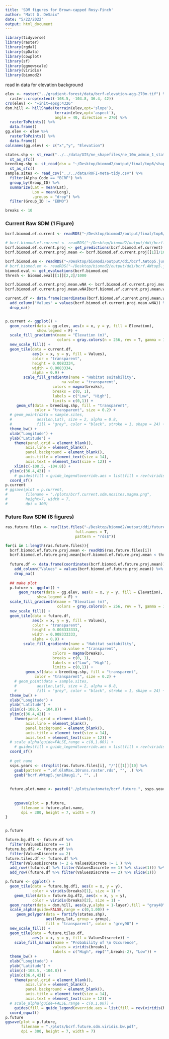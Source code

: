 ```yaml
---
title: 'SDM figures for Brown-capped Rosy-Finch'
author: "Matt G. DeSaix"
date: "5/22/2022"
output: html_document
---
```


```r
library(tidyverse)
library(raster)
library(rgdal)
library(spData)
library(cowplot)
library(sf)
library(ggnewscale)
library(viridis)
library(biomod2)
```

read in data for elevation background

```r
elev <- raster("../gradient-forest/data/bcrf-elevation-agg-270m.tif") %>%
  raster::crop(extent(-108.5, -104.8, 36.4, 42))
crs(elev) <- "+init=epsg:4326"
dsm.hill <- hillShade(terrain(elev,opt='slope'), 
                      terrain(elev,opt='aspect'),
                      angle = 40, direction = 270) %>%
  rasterToPoints() %>%
  data.frame()
gg.elev <- elev %>%
  rasterToPoints() %>%
  data.frame()
colnames(gg.elev) <- c("x","y", "Elevation")

states.shp <- st_read("../../data/GIS/ne_shapefiles/ne_10m_admin_1_states_provinces_lines.shp") %>%
  st_as_sfc()
breeding.shp <- st_read(dsn = "~/Desktop/biomod2/output/final/top6/shapefile") %>%
  st_as_sfc()
sample.sites <- read_csv("../../data/ROFI-meta-tidy.csv") %>%
  filter(Alpha_Code == "BCRF") %>%
  group_by(Group_ID) %>%
  summarize(Lat = mean(Lat),
            Lon = mean(Long),
            .groups = "drop") %>%
  filter(Group_ID != "EBMO")

breaks <- 10
```


### Current Raw SDM (1 Figure)

```r

bcrf.biomod.ef.current <- readRDS("~/Desktop/biomod2/output/final/top6/bcrf.top6env.jun10aug1.current.projection.ef.top3mods.10runs.rds")

# bcrf.biomod.ef.current <- readRDS("~/Desktop/biomod2/output/ddi/bcrf.AWtop5.jun10aug1.current.projection.ef.GlmMax.10runs.rds")
bcrf.biomod.ef.current.proj <- get_predictions(bcrf.biomod.ef.current)
bcrf.biomod.ef.current.proj.mean <- bcrf.biomod.ef.current.proj[[1]]/1000

bcrf.biomod.em <- readRDS("~/Desktop/biomod2/output/ddi/bcrf.AWtop5.jun10aug1.em.GlmMax.10runs.rds")
# bcrf.biomod.em <- readRDS("~/Desktop/biomod2/output/ddi/bcrf.AWtop5.jun10aug1.em.GlmMax.10runs.rds")
biomod.eval <- get_evaluations(bcrf.biomod.em)
thresh <- biomod.eval[[1]][2,2]/1000

bcrf.biomod.ef.current.proj.mean.wNA <- bcrf.biomod.ef.current.proj.mean
bcrf.biomod.ef.current.proj.mean.wNA[bcrf.biomod.ef.current.proj.mean.wNA < thresh] <- NA

current.df <- data.frame(coordinates(bcrf.biomod.ef.current.proj.mean.wNA)) %>%
  add_column("Values" = values(bcrf.biomod.ef.current.proj.mean.wNA)) %>%
  drop_na()


p.current <- ggplot() +
  geom_raster(data = gg.elev, aes(x = x, y = y, fill = Elevation),
              show.legend = F) +
  scale_fill_gradientn(name = "Elevation (m)",
                       colors = gray.colors(n = 256, rev = T, gamma = 1)) +
  new_scale_fill() +
  geom_tile(data = current.df,
            aes(x = x, y = y, fill = Values), 
            color = "transparent",
            height = 0.0083334,
            width = 0.0083334,
            alpha = 0.9) +
        scale_fill_gradientn(name = "Habitat suitability",
                         na.value = "transparent",
                     colors = magma(breaks),
                     breaks = c(0, 1),
                     labels = c("Low", "High"),
                     limits = c(0,1)) +
     geom_sf(data = breeding.shp, fill = "transparent", 
             color = "transparent", size = 0.2) +
  # geom_point(data = sample.sites, 
  #           aes(Lon,Lat), size = 2, alpha = 0.8, 
  #           fill = "grey", color = "black", stroke = 1, shape = 24) +
  theme_bw() +
  xlab("Longitude") +
  ylab("Latitude") +
    theme(panel.grid = element_blank(),
         axis.line = element_blank(),
         panel.background = element_blank(),
         axis.title = element_text(size = 14),
         axis.text = element_text(size = 12)) +
    xlim(c(-108.5, -104.8)) +
  ylim(c(36.4,42)) +
    # guides(fill = guide_legend(override.aes = list(fill = rev(viridis(breaks)),color = rev(viridis(breaks)),size = 1))) +
  coord_sf()
p.current
# ggsave(plot = p.current,
#        filename = "./plots/bcrf.current.sdm.nosites.magma.png",
#        height=7, width = 7,
#        dpi = 300)
```


### Future Raw SDM (8 figures)

```r
ras.future.files <- rev(list.files("~/Desktop/biomod2/output/ddi/future/rasters",
                               full.names = T,
                               pattern = "rds$"))

for(i in 1:length(ras.future.files)){
  bcrf.biomod.ef.future.proj.mean <- readRDS(ras.future.files[i])
  bcrf.biomod.ef.future.proj.mean[bcrf.biomod.ef.future.proj.mean < thresh] <- NA
  
  future.df <- data.frame(coordinates(bcrf.biomod.ef.future.proj.mean)) %>%
    add_column("Values" = values(bcrf.biomod.ef.future.proj.mean)) %>%
    drop_na()
  
  ## make plot
  p.future <- ggplot() +
      geom_raster(data = gg.elev, aes(x = x, y = y, fill = Elevation),
              show.legend = F) +
  scale_fill_gradientn(name = "Elevation (m)",
                       colors = gray.colors(n = 256, rev = T, gamma = 1)) +
  new_scale_fill() +
  geom_tile(data = future.df,
            aes(x = x, y = y, fill = Values), 
            color = "transparent",
            height = 0.008333333,
            width = 0.008333333,
            alpha = 0.9) +
        scale_fill_gradientn(name = "Habitat suitability",
                         na.value = "transparent",
                     colors = magma(breaks),
                     breaks = c(0, 1),
                     labels = c("Low", "High"),
                     limits = c(0,1)) +
         geom_sf(data = breeding.shp, fill = "transparent", 
             color = "transparent", size = 0.2) +
    # geom_point(data = sample.sites, 
    #         aes(Lon,Lat), size = 2, alpha = 0.8, 
    #         fill = "grey", color = "black", stroke = 1, shape = 24) +
  theme_bw() +
  xlab("Longitude") +
  ylab("Latitude") +
  xlim(c(-108.5, -104.8)) +
  ylim(c(36.4,42)) +
    theme(panel.grid = element_blank(),
         axis.line = element_blank(),
         panel.background = element_blank(),
         axis.title = element_text(size = 14),
         axis.text = element_text(size = 12)) +
  # scale_alpha(guide=FALSE,range = c(0,1.00)) +
    # guides(fill = guide_legend(override.aes = list(fill = rev(viridis(breaks)),color = rev(viridis(breaks)),size = 1))) +
  coord_sf()
  
  # get name
  ssps.years <- strsplit(ras.future.files[i], "/")[[1]][10] %>%
    gsub(pattern = ".ef.GlmMax.10runs.raster.rds", "", .) %>%
    gsub("bcrf.AWtop5.jun10aug1.", "", .)
  
  
  future.plot.name <- paste0("./plots/automate/bcrf.future.", ssps.years,".sdm.magma.png")
  
    
    ggsave(plot = p.future, 
       filename = future.plot.name, 
       dpi = 300, height = 7, width = 7)
}


p.future

```

```r

future.bg.df1 <- future.df %>%
  filter(ValuesDiscrete == 1)
future.bg.df2 <- future.df %>%
  filter(ValuesDiscrete == 2)
future.tiles.df <- future.df %>%
  filter(ValuesDiscrete != 2 & ValuesDiscrete != 1 ) %>%
  add_row((future.df %>% filter(ValuesDiscrete == 1) %>% slice(1))) %>%
  add_row((future.df %>% filter(ValuesDiscrete == 2) %>% slice(1)))

p.future <- ggplot() +
  geom_tile(data = future.bg.df1, aes(x = x, y = y),
            color = viridis(breaks)[1], size = 1) +
    geom_tile(data = future.bg.df2, aes(x = x, y = y),
            color = viridis(breaks)[2], size = 1) +
  geom_raster(data = dsm.hill, aes(x,y,alpha = 1-layer),fill = "gray40") +
  scale_alpha(guide=FALSE,range = c(0,1.00)) +
     geom_polygon(data = fortify(states.shp), 
                  aes(long,lat, group = group), 
                  fill = "transparent", color = "grey90") +
  new_scale_fill() +
  geom_tile(data = future.tiles.df,
            aes(x = x, y = y, fill = ValuesDiscrete)) +
    scale_fill_manual(name = "Probability of \n Occurence",
                     values = viridis(breaks),
                     labels = c("High", rep("",breaks-2), "Low")) +
  theme_bw() +
  xlab("Longitude") +
  ylab("Latitude") +
  xlim(c(-108.5, -104.8)) +
  ylim(c(36.4,42)) +
    theme(panel.grid = element_blank(),
         axis.line = element_blank(),
         panel.background = element_blank(),
         axis.title = element_text(size = 14),
         axis.text = element_text(size = 12)) +
  # scale_alpha(guide=FALSE,range = c(0,1.00)) +
    guides(fill = guide_legend(override.aes = list(fill = rev(viridis(breaks)),color = rev(viridis(breaks)),size = 1))) +
  coord_equal()
p.future
ggsave(plot = p.future, 
       filename = "./plots/bcrf.future.sdm.viridis.bw.pdf", 
       dpi = 300, height = 7, width = 7)
```